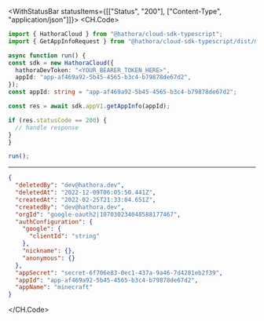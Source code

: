 

<WithStatusBar statusItems={[["Status", "200"], ["Content-Type", "application/json"]]}>
  <CH.Code>
  ```typescript GetAppInfo.ts
  import { HathoraCloud } from "@hathora/cloud-sdk-typescript";
import { GetAppInfoRequest } from "@hathora/cloud-sdk-typescript/dist/models/operations";

async function run() {
  const sdk = new HathoraCloud({
    hathoraDevToken: "<YOUR_BEARER_TOKEN_HERE>",
    appId: "app-af469a92-5b45-4565-b3c4-b79878de67d2",
  });
const appId: string = "app-af469a92-5b45-4565-b3c4-b79878de67d2";

  const res = await sdk.appV1.getAppInfo(appId);

  if (res.statusCode == 200) {
    // handle response
  }
}

run();
  ```
  ---

  ```json Example Response
  {
    "deletedBy": "dev@hathora.dev",
    "deletedAt": "2022-12-09T06:05:50.441Z",
    "createdAt": "2022-02-25T21:33:04.651Z",
    "createdBy": "dev@hathora.dev",
    "orgId": "google-oauth2|107030234048588177467",
    "authConfiguration": {
      "google": {
        "clientId": "string"
      },
      "nickname": {},
      "anonymous": {}
    },
    "appSecret": "secret-6f706e83-0ec1-437a-9a46-7d4281eb2f39",
    "appId": "app-af469a92-5b45-4565-b3c4-b79878de67d2",
    "appName": "minecraft"
  }
  ```
  </CH.Code>
</WithStatusBar>
